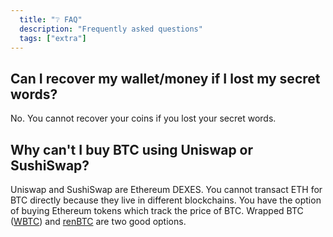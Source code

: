 ```yaml
---
  title: "❔ FAQ"
  description: "Frequently asked questions"
  tags: ["extra"]
---
```


## Can I recover my wallet/money if I lost my secret words?

No. You cannot recover your coins if you lost your secret words.

## Why can't I buy BTC using Uniswap or SushiSwap?

Uniswap and SushiSwap are Ethereum DEXES. You cannot transact ETH for BTC directly because they live in different blockchains. You have the option of buying Ethereum tokens which track the price of BTC. Wrapped BTC ([WBTC](https://www.coingecko.com/en/coins/wrapped-bitcoin)) and [renBTC](https://www.coingecko.com/en/coins/renbtc) are two good options.
